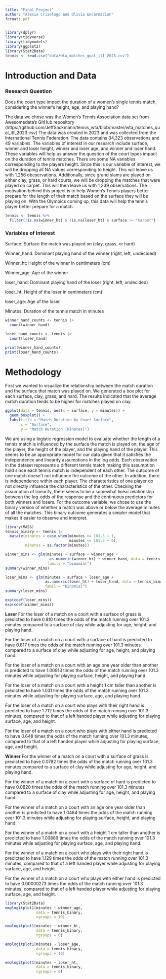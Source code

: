 ```yaml
---
title: "Final Project"
author: "Alexia Crisologo and Olivia Encarnacion"
format: pdf
---
```


```r
library(dplyr)
library(tidyverse)
library(tidymodels)
library(ggplot2)
library(Stat2Data)
tennis <- read.csv("data/wta_matches_qual_itf_2023.csv")
```

# Introduction and Data

### Research Question

Does the court type impact the duration of a women's single tennis match, considering the winner's height, age, and playing hand?

The data we chose was the Women's Tennis Association data set from Awesomedata's GitHub repository (https://github.com/JeffSackmann/tennis_wta/blob/master/wta_matches_qual_itf_2023.csv) The data was created in 2023 and was collected from the International Tennis Federation. The data contains 34,323 observations and 49 variables. The variables of interest in our research include surface, winner and loser height, winner and loser age, and winner and loser hand. These variables will help us answer the question of the court types impact on the duration of tennis matches. There are some NA variables corresponding to the players height. Since this is our variable of interest, we will be dropping all NA values corresponding to height. This will leave us with 1,256 obeservations. Additionally, since grand slams are played on either clay, grass, or hard courts, we will be dropping the matches that were played on carpet. This will then leave us with 1,239 observations. The motivation behind this project is to help Women's Tennis players better prepare for the length of their match based on the surface they will be playing on. With the Olympics coming up, this data will help the tennis player better prepare for a match. 

```r
tennis <- tennis %>%
  filter(!is.na(winner_ht) & !is.na(loser_ht) & surface != "Carpet")

```

### Variables of Interest

Surface: Surface the match was played on (clay, grass, or hard)

Winner_hand: Dominant playing hand of the winner (right, left, undecided)

Winner_ht: Height of the winner in centimeters (cm)

Winner_age: Age of the winner

loser_hand: Dominant playing hand of the loser (right, left, undecided)

loser_ht: Height of the loser in centimeters (cm)

loser_age: Age of the loser

Minutes: Duration of the tennis match in minutes

```r
winner_hand_counts <- tennis |>
  count(winner_hand)

loser_hand_counts <- tennis |>
  count(loser_hand)

print(winner_hand_counts)
print(loser_hand_counts)

```

# Methodology

First we wanted to visualize the relationship between the match duration and the surface that match was played on. We generated a box plot for each surface, clay, grass, and hard. The results indicated that the average match duration tends to be higher for matches played on clay. 

```r
ggplot(data = tennis, aes(x = surface, y = minutes)) +
  geom_boxplot() +
  labs(title = "Match Duration by Court Surface",
       x = "Surface",
       y = "Match Duration (minutes)")
```

We are using a logistic regression model to evaluate whether the length of a tennis match is influenced by the surface the match is played on, the age of the player, the height of the player, and the playing hand of the player. This seems to be an appropriate model for our data given that it satisfies the independence and linearity assumptions in the log odds. Each observation in the dataset represents a different tennis match making this assumption hold since each tennis match is independent of each other. The outcome of one match doesn\'t not influence the outcome of the other. In addition, there is independence within each player. The characteristics of one player do not directly influence the characteristics of the other. Checking the assumption of linearity, there seems to be a somewhat linear relationship between the log-odds of the response and the continuous predictors for both winners and losers. For the outcome variable, we chose to use the binary version of whether a match was above or below the average minutes of all the matches. This binary outcome generates a simpler model that makes it easier to observe and interpret. 

```r
library(MASS)
tennis_binary <- tennis |>
  mutate(minutes = case_when(minutes >= 101.3 ~ 1,
                             minutes <= 101.3 ~ 0),
         minutes = as.factor(minutes))

winner_mins <- glm(minutes ~ surface + winner_age + 
                    as.numeric(winner_ht) + winner_hand, data = tennis_binary,
                   family = "binomial")
summary(winner_mins)

loser_mins <- glm(minutes ~ surface + loser_age + 
                  as.numeric(loser_ht) + loser_hand, data = tennis_binary,
                  famil = "binomial")
summary(loser_mins)

exp(coef(loser_mins))
exp(coef(winner_mins))
```

**Loser**
For the loser of a match on a court with a surface of grass is predicted to have 0.810 times the odds of the match running over 101.3 minutes compared to a surface of clay while adjusting for age, height, and playing hand.

For the loser of a match on a court with a surface of hard is predicted to have 0.817 times the odds of the match running over 101.3 minutes compared to a surface of clay while adjusting for age, height, and playing hand.

For the loser of a match on a court with an age one year older than another is predicted to have 1.00913 times the odds of the match running over 101.3 minutes while adjusting for playing surface, height, and playing hand.

For the loser of a match on a court with a height 1 cm taller than another is predicted to have 1.031 times the odds of the match running over 101.3 minutes while adjusting for playing surface, age, and playing hand.

For the loser of a match on a court who plays with their right hand is predicted to have 1.712 times the odds of the match running over 101.3 minutes, compared to that of a left handed player while adjusting for playing surface, age, and height.

For the loser of a match on a court who plays with either hand is predicted to have 0.648 times the odds of the match running over 101.3 minutes, compared to that of a left handed player while adjusting for playing surface, age, and height.

**Winner**
For the winner of a match on a court with a surface of grass is predicted to have 0.0782 times the odds of the match running over 101.3 minutes compared to a surface of clay while adjusting for age, height, and playing hand.

For the winner of a match on a court with a surface of hard is predicted to have 0.0820 times the odds of the match running over 101.3 minutes compared to a surface of clay while adjusting for age, height, and playing hand.

For the winner of a match on a court with an age one year older than another is predicted to have 1.0484 times the odds of the match running over 101.3 minutes while adjusting for playing surface, height, and playing hand.

For the winner of a match on a court with a height 1 cm taller than another is predicted to have 1.00889 times the odds of the match running over 101.3 minutes while adjusting for playing surface, age, and playing hand.

For the winner of a match on a court who plays with their right hand is predicted to have 1.129 times the odds of the match running over 101.3 minutes, compared to that of a left handed player while adjusting for playing surface, age, and height.

For the winner of a match on a court who plays with either hand is predicted to have 0.00000273 times the odds of the match running over 101.3 minutes, compared to that of a left handed player while adjusting for playing surface, age, and height.


```r
library(Stat2Data)
emplogitplot1(minutes ~ winner_age,
              data = tennis_binary,
              ngroups = 10)
```

```r
emplogitplot1(minutes ~ winner_ht,
              data = tennis_binary,
              ngroups = 6)
```

```r
emplogitplot1(minutes ~ loser_age,
              data = tennis_binary,
              ngroups = 10)
```

```r
emplogitplot1(minutes ~ loser_ht,
              data = tennis_binary,
              ngroups = 6)
```
